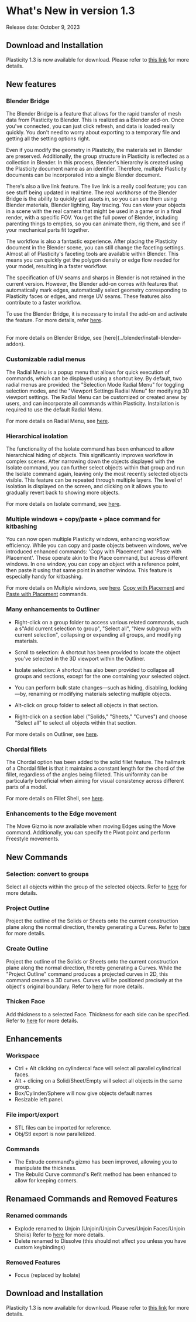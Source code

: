 
# What's New in version 1.3

Release date: October 9, 2023

## Download and Installation

Plasticity 1.3 is now available for download. Please refer to [this link](../getting-started/download-and-install) for more details.

## New features

### Blender Bridge

The Blender Bridge is a feature that allows for the rapid transfer of mesh data from Plasticity to Blender. This is realized as a Blender add-on. Once you've connected, you can just click refresh, and data is loaded really quickly. You don't need to worry about exporting to a temporary file and getting all the setting options right.

Even if you modify the geometry in Plasticity, the materials set in Blender are preserved. Additionally, the group structure in Plasticity is reflected as a collection in Blender. In this process, Blender's hierarchy is created using the Plasticity document name as an identifier. Therefore, multiple Plasticity documents can be incorporated into a single Blender document.

There's also a live link feature. The live link is a really cool feature; you can see stuff being updated in real time. The real workhorse of the Blender Bridge is the ability to quickly get assets in, so you can see them using Blender materials, Blender lighting, Ray tracing. You can view your objects in a scene with the real camera that might be used in a game or in a final render, with a specific FOV. You get the full power of Blender, including parenting things to empties, so you can animate them, rig them, and see if your mechanical parts fit together.

The workflow is also a fantastic experience. After placing the Plasticity document in the Blender scene, you can still change the faceting settings. Almost all of Plasticity's faceting tools are available within Blender. This means you can quickly get the polygon density or edge flow needed for your model, resulting in a faster workflow.

The specification of UV seams and sharps in Blender is not retained in the current version. However, the Blender add-on comes with features that automatically mark edges, automatically select geometry corresponding to Plasticity faces or edges, and merge UV seams. These features also contribute to a faster workflow.

To use the Blender Bridge, it is necessary to install the add-on and activate the feature. For more details, refer [here](../blender/install-blender-addon.en.mdx).

<br/>
For more details on Blender Bridge, see [here](../blender/install-blender-addon).

### Customizable radial menus

The Radial Menu is a popup menu that allows for quick execution of commands, which can be displayed using a shortcut key. By default, two radial menus are provided: the "Selection Mode Radial Menu" for toggling selection modes, and the "Viewport Settings Radial Menu" for modifying 3D viewport settings. The Radial Menu can be customized or created anew by users, and can incorporate all commands within Plasticity.
Installation is required to use the default Radial Menu. 

For more details on Radial Menu, see [here](../plasticity-essentials/radial-menu).
<br/>
<VideoPlayer fileName="v1_3_new_radial-menu"/>


### Hierarchical isolation

The functionality of the Isolate command has been enhanced to allow hierarchical hiding of objects. This significantly improves workflow in complex scenes. After narrowing down the objects displayed with the Isolate command, you can further select objects within that group and run the Isolate command again, leaving only the most recently selected objects visible. This feature can be repeated through multiple layers. The level of isolation is displayed on the screen, and clicking on it allows you to gradually revert back to showing more objects.

For more details on Isolate command, see [here](../plasticity-essentials/focus-and-isolate-objects#isolate-objects).
<br/>
<VideoPlayer fileName="isolate"/>

### Multiple windows + copy/paste + place command for kitbashing

You can now open multiple Plasticity windows, enhancing workflow efficiency. While you can copy and paste objects between windows, we've introduced enhanced commands: 'Copy with Placement' and 'Paste with Placement'. These operate akin to the Place command, but across different windows. In one window, you can copy an object with a reference point, then paste it using that same point in another window. This feature is especially handy for kitbashing.

For more details on Multiple windows, see [here](../plasticity-essentials/file-menu). [Copy with Placement](../common/copy-with-placement) and [Paste with Placement](../common/paste-with-placement) commands.
<br/>
<VideoPlayer fileName="v1_3_new_window_copy_paste_place"/>

### Many enhancements to Outliner

- Right-click on a group folder to access various related commands, such a s"Add current selection to group", "Select all", "New subgroup with current selection", collapsing or expanding all groups, and modifying materials.

- Scroll to selection: A shortcut has been provided to locate the object you've selected in the 3D viewport within the Outliner. 

- Isolate selection: A shortcut has also been provided to collapse all groups and sections, except for the one containing your selected object.

- You can perform bulk state changes—such as hiding, disabling, locking—by, renaming or modifying materials selecting multiple objects.

- Alt-click on group folder to select all objects in that section.

- Right-click on a section label ("Solids," "Sheets," "Curves") and choose "Select all" to select all objects within that section.

For more details on Outliner, see [here](../plasticity-essentials/outliner).

### Chordal fillets

The Chordal option has been added to the solid fillet feature. The hallmark of a Chordal fillet is that it maintains a constant length for the chord of the fillet, regardless of the angles being filleted. This uniformity can be particularly beneficial when aiming for visual consistency across different parts of a model.

For more details on Fillet Shell, see [here](../solid/fillet-shell#fillet-options).
<br/>
<VideoPlayer fileName="fillet-shell-shape"/>


### Enhancements to the Edge movement

The Move Gizmo is now available when moving Edges using the Move command. Additionally, you can specify the Pivot point and perform Freestyle movements.

## New Commands

### Selection: convert to groups

Select all objects within the group of the selected objects. Refer to [here](../plasticity-essentials/selecting-objects#select-from-the-currently-selected-objects) for more details.

### Project Outline

Project the outline of the Solids or Sheets onto the current construction plane along the normal direction, thereby generating a Curves. Refer to [here](../sketch/project-outline) for more details.

### Create Outline

Project the outline of the Solids or Sheets onto the current construction plane along the normal direction, thereby generating a Curves. While the "Project Outline" command produces a projected curves in 2D, this command creates a 3D curves. Curves will be positioned precisely at the object's original boundary. Refer to [here](../sketch/create-outline) for more details.

### Thicken Face

Add thickness to a selected Face. Thickness for each side can be specified. Refer to [here](../solid/thicken-face) for more details.

## Enhancements

### Workspace

- Ctrl + Alt clicking on cylindercal face will select all parallel cylindrical faces.
- Alt + clicing on a Solid/Sheet/Empty will select all objects in the same group.
- Box/Cylinder/Sphere will now give objects default names
- Resizable left panel.

### File import/export

- STL files can be imported for reference.
- Obj/Stl export is now parallelized.

### Commands

- The Extrude command's gizmo has been improved, allowing you to manipulate the thickness.
- The Rebuild Curve command's Refit method has been enhanced to allow for keeping corners.

## Renamaed Commands and Removed Features

### Renamed commands
- Explode renamed to Unjoin (Unjoin/Unjoin Curves/Unjoin Faces/Unjoin Sheiis) Refer to [here](../solid/unjoin) for more details.
- Delete renamed to Dissolve (this should not affect you unless you have custom keybindings)

### Removed Features
- Focus (replaced by Isolate)

## Download and Installation

Plasticity 1.3 is now available for download. Please refer to [this link](../getting-started/download-and-install) for more details.


